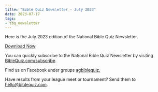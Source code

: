 ```yaml
---
title: "Bible Quiz Newsletter - July 2023"
date: 2023-07-17
tags:
- tbq_newsletter
---
```


Here is the July 2023 edition of the National Bible Quiz Newsletter.

<a href="/assets/blog/2023/07-newsletter.pdf" class="btn btn-primary">Download Now</a>

You can quickly subscribe to the National Bible Quiz Newsletter by visiting [BibleQuiz.com/subscribe](/subscribe).

Find us on Facebook under groups [agbiblequiz.](https://www.facebook.com/groups/agbiblequiz)

Have results from your league meet or tournament? Send them to [hello@biblequiz.com](mailto:hello@biblequiz.com).
